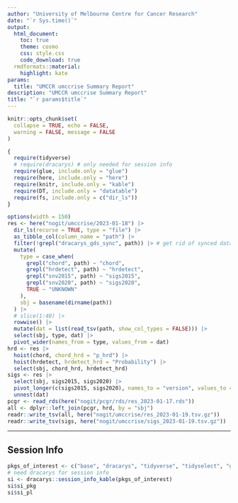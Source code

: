 ```yaml
---
author: "University of Melbourne Centre for Cancer Research"
date: "`r Sys.time()`"
output:
  html_document:
    toc: true
    theme: cosmo
    css: style.css
    code_download: true
  rmdformats::material:
    highlight: kate
params:
  title: "UMCCR umccrise Summary Report"
description: "UMCCR umccrise Summary Report"
title: "`r params$title`"
---
```


```r
knitr::opts_chunk$set(
  collapse = TRUE, echo = FALSE,
  warning = FALSE, message = FALSE
)
```

```r
{
  require(tidyverse)
  # require(dracarys) # only needed for session info
  require(glue, include.only = "glue")
  require(here, include.only = "here")
  require(knitr, include.only = "kable")
  require(DT, include.only = "datatable")
  require(fs, include.only = c("dir_ls"))
}
```

```r
options(width = 150)
res <- here("nogit/umccrise/2023-01-18") |>
  dir_ls(recurse = TRUE, type = "file") |>
  as_tibble_col(column_name = "path") |>
  filter(!grepl("dracarys_gds_sync", path)) |> # get rid of synced data
  mutate(
    type = case_when(
      grepl("chord", path) ~ "chord",
      grepl("hrdetect", path) ~ "hrdetect",
      grepl("snv2015", path) ~ "sigs2015",
      grepl("snv2020", path) ~ "sigs2020",
      TRUE ~ "UNKNOWN"
    ),
    sbj = basename(dirname(path))
  ) |>
  # slice(1:40) |>
  rowwise() |>
  mutate(dat = list(read_tsv(path, show_col_types = FALSE))) |>
  select(sbj, type, dat) |>
  pivot_wider(names_from = type, values_from = dat)
hrd <- res |>
  hoist(chord, chord_hrd = "p_hrd") |>
  hoist(hrdetect, hrdetect_hrd = "Probability") |>
  select(sbj, chord_hrd, hrdetect_hrd)
sigs <- res |>
  select(sbj, sigs2015, sigs2020) |>
  pivot_longer(c(sigs2015, sigs2020), names_to = "version", values_to = "dat") |>
  unnest(dat)
pcgr <- read_rds(here("nogit/pcgr/rds/res_2023-01-17.rds"))
all <- dplyr::left_join(pcgr, hrd, by = "sbj")
readr::write_tsv(all, here("nogit/umccrise/res_2023-01-19.tsv.gz"))
readr::write_tsv(sigs, here("nogit/umccrise/sigs_2023-01-19.tsv.gz"))
```

---

## Session Info

```r
pkgs_of_interest <- c("base", "dracarys", "tidyverse", "tidyselect", "ggplot2", "dplyr", "tidyr", "readr")
# need dracarys for session info
si <- dracarys::session_info_kable(pkgs_of_interest)
si$si_pkg
si$si_pl
```
